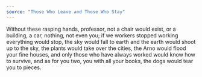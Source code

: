 ```yaml
---
source: "Those Who Leave and Those Who Stay"
---
```


Without these rasping hands, professor, not a chair would exist, or a building, a car, nothing, not even you; if we workers stopped working everything would stop, the sky would fall to earth and the earth would shoot up to the sky, the plants would take over the cities, the Arno would flood your fine houses, and only those who have always worked would know how to survive, and as for you two, you with all your books, the dogs would tear you to pieces.


